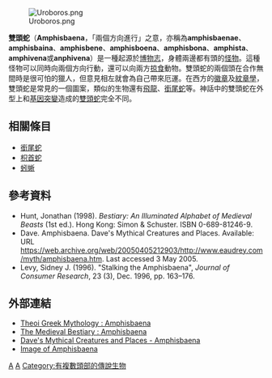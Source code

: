 [[Image:Uroboros.png|thumb]]

'''雙頭蛇'''（'''Amphisbaena'''，「兩個方向進行」之意，亦稱為'''amphisbaenae'''、'''amphisbaina'''、'''amphisbene'''、'''amphisboena'''、'''amphisbona'''、'''amphista'''、'''amphivena'''或'''anphivena'''）是一種起源於[[博物志_(老普林尼)|博物志]]，身體兩邊都有頭的[[怪物|怪物]]。這種怪物可以同時向兩個方向行動，還可以向兩方[[掠食|掠食]]動物。雙頭蛇的兩個頭在合作無間時是很可怕的獵人，但意見相左就會為自己帶來厄運。在西方的[[徽章|徽章]]及[[紋章學|紋章學]]，雙頭蛇是常見的一個圖案，類似的生物還有[[飛龍_(傳說生物)|飛龍]]、[[銜尾蛇|銜尾蛇]]等。神話中的雙頭蛇在外型上和[[基因突變|基因突變]]造成的[[雙頭動物|雙頭蛇]]完全不同。

== 相關條目 ==
* [[銜尾蛇|銜尾蛇]]
* [[枳首蛇|枳首蛇]]
* [[蚓蜥|蚓蜥]]

== 參考資料 ==
* Hunt, Jonathan (1998). ''Bestiary: An Illuminated Alphabet of Medieval Beasts'' (1st ed.). Hong Kong: Simon & Schuster. ISBN 0-689-81246-9.
* Dave. Amphisbaena. Dave's Mythical Creatures and Places. Available: URL https://web.archive.org/web/20050405212903/http://www.eaudrey.com/myth/amphisbaena.htm. Last accessed 3 May 2005.
* Levy, Sidney J. (1996). "Stalking the Amphisbaena", ''Journal of Consumer Research'', 23 (3), Dec. 1996, pp. 163–176.

== 外部連結 ==
* [http://www.theoi.com/Thaumasios/Amphisbainai.html Theoi Greek Mythology : Amphisbaena]{{Wayback|url=http://www.theoi.com/Thaumasios/Amphisbainai.html |date=20110521212742 }}
* [https://web.archive.org/web/20080727205726/http://bestiary.ca/beasts/beast144.htm The Medieval Bestiary : Amphisbaena]
* [https://web.archive.org/web/20050405212903/http://www.eaudrey.com/myth/amphisbaena.htm Dave's Mythical Creatures and Places - Amphisbaena]
* [http://64.207.147.134/gallery/unclassified/images/Amphisbaena1.jpg Image of Amphisbaena]{{dead link|date=2017年11月 |bot=InternetArchiveBot |fix-attempted=yes }}

[[Category:希臘神話生物|A]]
[[Category:神話傳說中的蛇|A]]
[[Category:有複數頭部的傳說生物|Category:有複數頭部的傳說生物]]